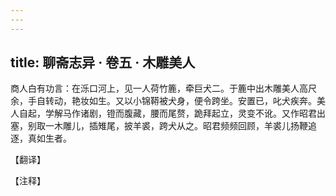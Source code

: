 ```yaml
---
---
---
```

title: 聊斋志异 · 卷五 · 木雕美人
---

商人白有功言：在泺口河上，见一人荷竹簏，牵巨犬二。于簏中出木雕美人高尺余，手自转动，艳妆如生。又以小锦鞯被犬身，便令跨坐。安置已，叱犬疾奔。美人自起，学解马作诸剧，镫而腹藏，腰而尾赘，跪拜起立，灵变不讹。又作昭君出塞，别取一木雕儿，插雉尾，披羊裘，跨犬从之。昭君频频回顾，羊裘儿扬鞭追逐，真如生者。

【翻译】

【注释】

